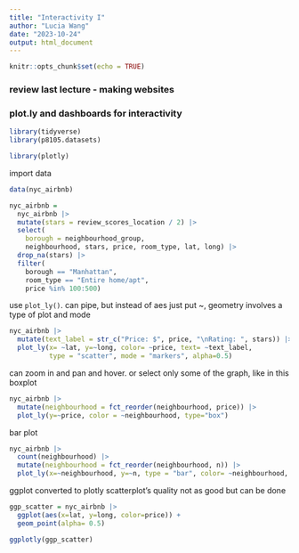 ```yaml
---
title: "Interactivity I"
author: "Lucia Wang"
date: "2023-10-24"
output: html_document
---
```


```r
knitr::opts_chunk$set(echo = TRUE)
```

### review last lecture - making websites

### plot.ly and dashboards for interactivity
```r
library(tidyverse)
library(p8105.datasets)

library(plotly)
```

import data
```r
data(nyc_airbnb)

nyc_airbnb = 
  nyc_airbnb |> 
  mutate(stars = review_scores_location / 2) |>
  select(
    borough = neighbourhood_group, 
    neighbourhood, stars, price, room_type, lat, long) |>
  drop_na(stars) |>
  filter(
    borough == "Manhattan",
    room_type == "Entire home/apt",
    price %in% 100:500)
```

use `plot_ly()`. can pipe, but instead of aes just put ~, geometry involves a type of plot and mode
```r
nyc_airbnb |>
  mutate(text_label = str_c("Price: $", price, "\nRating: ", stars)) |>
  plot_ly(x= ~lat, y=~long, color= ~price, text= ~text_label,
          type = "scatter", mode = "markers", alpha=0.5)
```
can zoom in and pan and hover. or select only some of the graph, like in this boxplot

```r
nyc_airbnb |>
  mutate(neighbourhood = fct_reorder(neighbourhood, price)) |>
  plot_ly(y=~price, color = ~neighbourhood, type="box")
```

bar plot
```r
nyc_airbnb |>
  count(neighbourhood) |>
  mutate(neighbourhood = fct_reorder(neighbourhood, n)) |> 
  plot_ly(x=~neighbourhood, y=~n, type = "bar", color= ~neighbourhood, colors="viridis")
```

ggplot converted to plotly scatterplot's quality not as good but can be done
```r
ggp_scatter = nyc_airbnb |>
  ggplot(aes(x=lat, y=long, color=price)) +
  geom_point(alpha= 0.5)

ggplotly(ggp_scatter)
```



